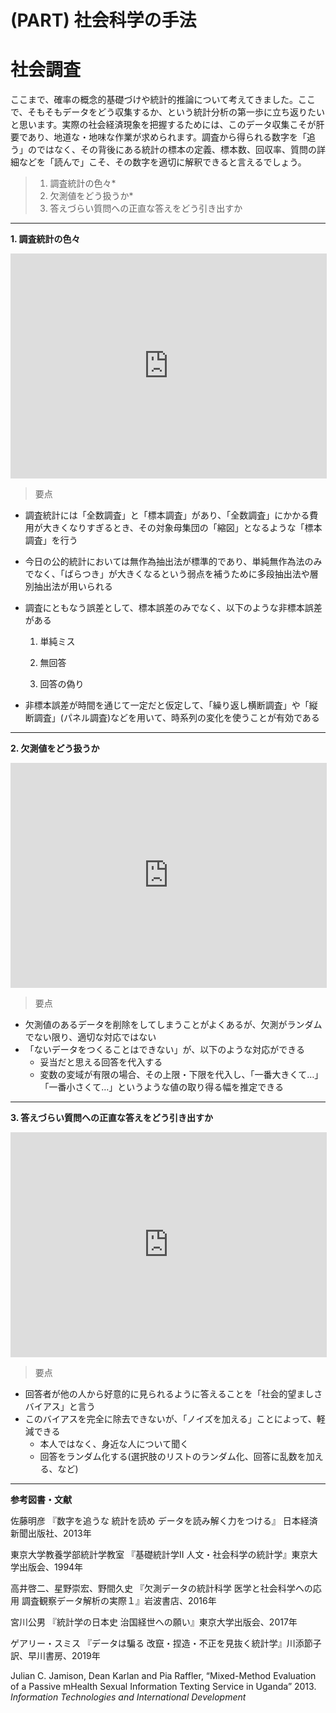 # (PART) 社会科学の手法 {-}

# 社会調査

ここまで、確率の概念的基礎づけや統計的推論について考えてきました。ここで、そもそもデータをどう収集するか、という統計分析の第一歩に立ち返りたいと思います。実際の社会経済現象を把握するためには、このデータ収集こそが肝要であり、地道な・地味な作業が求められます。調査から得られる数字を「追う」のではなく、その背後にある統計の標本の定義、標本数、回収率、質問の詳細などを「読んで」こそ、その数字を適切に解釈できると言えるでしょう。

> 1. 調査統計の色々*
> 2. 欠測値をどう扱うか*
> 3. 答えづらい質問への正直な答えをどう引き出すか

---

__1. 調査統計の色々__

<iframe src="https://player.vimeo.com/video/569399740?badge=0&amp;autopause=0&amp;player_id=0&amp;app_id=58479" width="506" height="360" frameborder="0" allow="autoplay; fullscreen; picture-in-picture" allowfullscreen title="調査統計の色々"></iframe>

> 要点

- 調査統計には「全数調査」と「標本調査」があり、「全数調査」にかかる費用が大きくなりすぎるとき、その対象母集団の「縮図」となるような「標本調査」を行う

- 今日の公的統計においては無作為抽出法が標準的であり、単純無作為法のみでなく、「ばらつき」が大きくなるという弱点を補うために多段抽出法や層別抽出法が用いられる

- 調査にともなう誤差として、標本誤差のみでなく、以下のような非標本誤差がある

  (1) 単純ミス

  (2) 無回答

  (3) 回答の偽り

- 非標本誤差が時間を通じて一定だと仮定して、「繰り返し横断調査」や「縦断調査」(パネル調査)などを用いて、時系列の変化を使うことが有効である
  
---

__2. 欠測値をどう扱うか__

<iframe src="https://player.vimeo.com/video/569394952?badge=0&amp;autopause=0&amp;player_id=0&amp;app_id=58479" width="506" height="360" frameborder="0" allow="autoplay; fullscreen; picture-in-picture" allowfullscreen title="欠測値をどう扱うか"></iframe>

> 要点

- 欠測値のあるデータを削除をしてしまうことがよくあるが、欠測がランダムでない限り、適切な対応ではない
- 「ないデータをつくることはできない」が、以下のような対応ができる
  - 妥当だと思える回答を代入する
  - 変数の変域が有限の場合、その上限・下限を代入し、「一番大きくて…」「一番小さくて…」というような値の取り得る幅を推定できる

  
---

__3. 答えづらい質問への正直な答えをどう引き出すか__

<iframe src="https://player.vimeo.com/video/569412924?badge=0&amp;autopause=0&amp;player_id=0&amp;app_id=58479" width="506" height="360" frameborder="0" allow="autoplay; fullscreen; picらい質問への正直な答えをどう引き出すか"></iframe>

> 要点

- 回答者が他の人から好意的に見られるように答えることを「社会的望ましさバイアス」と言う
- このバイアスを完全に除去できないが、「ノイズを加える」ことによって、軽減できる
  - 本人ではなく、身近な人について聞く
  - 回答をランダム化する(選択肢のリストのランダム化、回答に乱数を加える、など)
  
    
---
  
__参考図書・文献__

佐藤明彦 『数字を追うな 統計を読め データを読み解く力をつける』 日本経済新聞出版社、2013年

東京大学教養学部統計学教室 『基礎統計学II 人文・社会科学の統計学』東京大学出版会、1994年

高井啓二、星野崇宏、野間久史 『欠測データの統計科学 医学と社会科学への応用 調査観察データ解析の実際１』岩波書店、2016年

宮川公男 『統計学の日本史 治国経世への願い』東京大学出版会、2017年

ゲアリー・スミス 『データは騙る 改竄・捏造・不正を見抜く統計学』川添節子訳、早川書房、2019年

Julian C. Jamison, Dean Karlan and Pia Raffler, "Mixed-Method Evaluation of a Passive mHealth Sexual Information Texting Service in Uganda" 2013. *Information Technologies and International Development*
